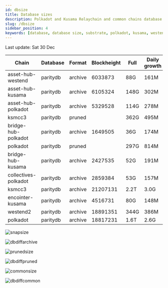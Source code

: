 ```yaml
---
id: dbsize
title: Database sizes
description: Polkadot and Kusama Relaychain and common chains database sizes
slug: /dbsize
sidebar_position: 4
keywords: [database, database size, substrate, polkadot, kusama, westend]
---
```



Last update: Sat 30 Dec

| Chain    | Database   | Format | Blockheight | Full         | Daily growth |
| ------------------------| ----------- | -------- | ------- | ---------- | ----- | 
| asset-hub-westend | paritydb | archive | 6033873 | 88G | 161M |
| asset-hub-kusama | paritydb | archive | 6105324 | 148G | 302M |
| asset-hub-polkadot | paritydb | archive | 5329528 | 114G | 278M |
| ksmcc3 | paritydb | pruned |  | 362G | 495M |
| bridge-hub-polkadot | paritydb | archive | 1649505 | 36G | 174M |
| polkadot | paritydb | pruned |  | 297G | 814M |
| bridge-hub-kusama | paritydb | archive | 2427535 | 52G | 191M |
| collectives-polkadot | paritydb | archive | 2859384 | 53G | 157M |
| ksmcc3 | paritydb | archive | 21207131 | 2.2T | 3.0G |
| encointer-kusama | paritydb | archive | 4516731 | 80G | 148M |
| westend2 | paritydb | archive | 18891351 | 344G | 386M |
| polkadot | paritydb | archive | 18817231 | 1.6T | 2.6G |

![snapsize](/img/archivesize.png)

![dbdiffarchive](/img/dbdiffrelay.png)

![prunedsize](/img/prunedsize.png)

![dbdiffpruned](/img/dbdiffpruned.png)

![commonsize](/img/commonsize.png)

![dbdiffcommon](/img/dbdiffcommon.png)
